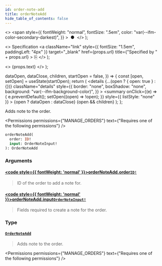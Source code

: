 ```yaml
---
id: order-note-add
title: orderNoteAdd
hide_table_of_contents: false
---
```


  <>
    <span
      style={{
        fontWeight: "normal",
        fontSize: ".5em",
        color: "var(--ifm-color-secondary-darkest)",
      }}
    >
      &nbsp;●&nbsp;
    </span>
  </>
);

  <>
    Specification
    <a
      className="link"
      style={{ fontSize: "1.5em", paddingLeft: "4px" }}
      target="\_blank"
      href={props.url}
      title={"Specified by " + props.url}
    >
      ⎘
    </a>
  </>
);

  <>
    <span className={props.class}>{props.text}</span>
  </>
);


  dataOpen,
  dataClose,
  children,
  startOpen = false,
}) => {
  const [open, setOpen] = useState(startOpen);
  return (
    <details
      {...(open ? { open: true } : {})}
      className="details"
      style={{
        border: "none",
        boxShadow: "none",
        background: "var(--ifm-background-color)",
      }}
    >
      <summary
        onClick={(e) => {
          e.preventDefault();
          setOpen((open) => !open);
        }}
        style={{ listStyle: "none" }}
      >
        {open ? dataOpen : dataClose}
      </summary>
      {open && children}
    </details>
  );
};

Adds note to the order.

<Badge text="Added in Saleor 3.15" class="secondary margin-bottom--sm" />

<FeaturePreview />

<Permissions
  permissions={"MANAGE_ORDERS"}
  text={"Requires one of the following permissions"}
/>

```graphql
orderNoteAdd(
  order: ID!
  input: OrderNoteInput!
): OrderNoteAdd
```

### Arguments

#### [<code style={{ fontWeight: 'normal' }}>orderNoteAdd.<b>order</b></code>](#)<Bullet />[`ID!`](../../../api-reference/miscellaneous/scalars/id) <Badge class="badge badge--secondary" text="non-null"/> <Badge class="badge badge--secondary" text="scalar"/>

> ID of the order to add a note for.

#### [<code style={{ fontWeight: 'normal' }}>orderNoteAdd.<b>input</b></code>](#)<Bullet />[`OrderNoteInput!`](../../../api-reference/orders/inputs/order-note-input) <Badge class="badge badge--secondary" text="non-null"/> <Badge class="badge badge--secondary" text="input"/>

> Fields required to create a note for the order.

### Type

#### [`OrderNoteAdd`](../../../api-reference/orders/objects/order-note-add) <Badge class="badge badge--secondary" text="object"/>

> Adds note to the order.
>
> <Badge text="Added in Saleor 3.15" class="secondary margin-bottom--sm" />
>
> <FeaturePreview />

<Permissions
  permissions={"MANAGE_ORDERS"}
  text={"Requires one of the following permissions"}
/>


